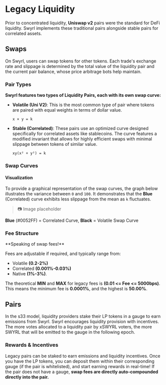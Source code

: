 # Legacy Liquidity

Prior to concentrated liquidity, **Uniswap v2** pairs were the standard for DeFi liquidity. Swyrl implements these traditional pairs alongside stable pairs for correlated assets.

## Swaps

On Swyrl, users can swap tokens for other tokens. Each trade's exchange rate and slippage is determined by the total value of the liquidity pair and the current pair balance, whose price arbitrage bots help maintain.

### Pair Types

**Swyrl features two types of Liquidity Pairs, each with its own swap curve:**

- **Volatile (Uni V2)**: This is the most common type of pair where tokens are paired with equal weights in terms of dollar value.

  ```
  x × y = k
  ```

- **Stable (Correlated)**: These pairs use an optimized curve designed specifically for correlated assets like stablecoins. The curve features a modified invariant that allows for highly efficient swaps with minimal slippage between tokens of similar value.

  ```
  xy(x² + y²) = k
  ```

### Swap Curves

#### Visualization

To provide a graphical representation of the swap curves, the graph below illustrates the variance between `0` and `100`. It demonstrates that the **Blue** (Correlated) curve exhibits less slippage from the mean as `k` fluctuates.

> 📷 Image placeholder

**Blue** (#0052FF) = Correlated Curve, **Black** = Volatile Swap Curve

### Fee Structure

<div class="info-box">
**Speaking of swap fees!**

Fees are adjustable if required, and typically range from:

- Volatile **(0.2-2%)**
- Correlated **(0.001%-0.03%)**
- Native **(1%-3%)**.

The theoretical **MIN** and **MAX** for legacy fees is **(0.01 &lt;= Fee &lt;= 5000bps)**. This means the minimum fee is **0.0001%**, and the highest is **50.00%**.
</div>

## Pairs

In the s33 model, liquidity providers stake their LP tokens in a gauge to earn emissions from Swyrl. Swyrl encourages liquidity provision with incentives. The more votes allocated to a liquidity pair by xSWYRL voters, the more SWYRL that will be emitted to the gauge in the following epoch.

### Rewards & Incentives

Legacy pairs can be staked to earn emissions and liquidity incentives. Once you have the LP tokens, you can deposit them within their corresponding gauge (if the pair is whitelisted), and start earning rewards in real-time! If the pair does not have a gauge, **swap fees are directly auto-compounded directly into the pair.**
